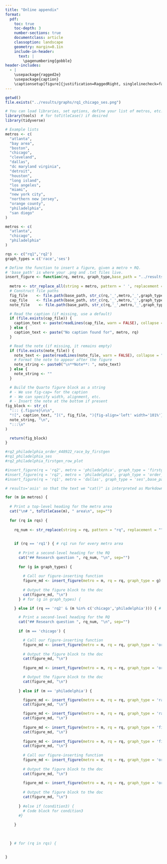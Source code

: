 ```yaml
---
title: "Online appendix"
format:
  pdf:
    toc: true
    toc-depth: 3
    number-sections: true
    documentclass: article
    classoption: landscape
    geometry: margin=0.1in
    include-in-header:
      text: |
        \pagenumbering{gobble}    
header-includes:
  - |
    \usepackage{ragged2e}
    \usepackage{caption}
    \captionsetup[figure]{justification=RaggedRight, singlelinecheck=false}    
---
```



```r
getwd()
file.exists("../results/graphs/rq1_chicago_ses.png")

```
<!-- this code run in markdown would include the graph: ![](../results/graphs/rq1_chicago_ses.png){width=70%} -->

```r
# You can load libraries, set options, define your list of metros, etc.
library(tools)  # for toTitleCase() if desired
library(tidyverse)

# Example lists
metros <- c(
  "atlanta",
  "bay area",
  "boston",
  "chicago",
  "cleveland",
  "dallas",
  "dc maryland virginia",
  "detroit",
  "houston",
  "long island",
  "los angeles",
  "miami",
  "new york city",
  "northern new jersey",
  "orange county",
  "philadelphia",
  "san diego"
)

metros <- c(
  "atlanta",
  "chicago",
  "philadelphia"
)

rqs <- c("rq1",'rq2')
graph_types = c('race','ses')

# Define the function to insert a figure, given a metro + RQ.
# 'base_path' is where your .png and .txt files live.
insert_figure <- function(rq, metro, graph_type,base_path = "../results/graphs") {
  
  metro <- str_replace_all(string = metro, pattern = ' ', replacement = '_')
  # Construct file paths
  fig_file    <- file.path(base_path, str_c(rq,'_',metro,'_',graph_type, ".png"))
  cap_file    <- file.path(base_path, str_c(rq,'_',metro,'_',graph_type,"_title.txt"))
  note_file    <- file.path(base_path, str_c(rq,'_',metro,'_',graph_type,"_note.txt"))

  # Read the caption (if missing, use a default)
  if (file.exists(cap_file)) {
    caption_text <- paste(readLines(cap_file, warn = FALSE), collapse = " ")
  } else {
    caption_text <- paste("No caption found for", metro, rq)
  }

  # Read the note (if missing, it remains empty)
  if (file.exists(note_file)) {
    note_text <- paste(readLines(note_file, warn = FALSE), collapse = " ")
    # Format the note to appear after the figure
    note_string <- paste0("\n**Note**: ", note_text)
  } else {
    note_string <- ""
  }

  # Build the Quarto figure block as a string
  # - We use fig-cap= for the caption
  # - We can specify width, alignment, etc.
  # - Insert the note at the bottom if present
fig_block <- str_c(
  "::: {.figure}\n\n",
  "![", caption_text, "](", fig_file, "){fig-align='left' width='101%'}\n",
  note_string, "\n",
  ":::\n"
)

  return(fig_block)
}

#rq2_philadelphia_order_448922_race_by_firstgen
#rq1_philadelphia_ses
#rq2_philadelphia_firstgen_row_plot

#insert_figure(rq = 'rq2', metro = 'philadelphia', graph_type = 'firstgen_row_plot',base_path = "../results/graphs")
#insert_figure(rq = 'rq2', metro = 'philadelphia', graph_type = 'order_448922_race_by_firstgen',base_path = "../results/graphs")
#insert_figure(rq = 'rq1', metro = 'dallas', graph_type = 'ses',base_path = "../results/graphs")
```

```r
# results='asis' so that the text we "cat()" is interpreted as Markdown.

for (m in metros) {
  
  # Print a top-level heading for the metro area
  cat("\n# ", toTitleCase(m), " area\n", sep="")
  
  for (rq in rqs) {
    
    rq_num <- str_replace(string = rq, pattern = "rq", replacement = "")
    
    
    if (rq == 'rq1') { # rq1 run for every metro area
      
      # Print a second-level heading for the RQ
      cat("## Research question ", rq_num, "\n", sep="")
      
      for (g in graph_types) {  
        
        # Call our figure-inserting function
        figure_md <- insert_figure(metro = m, rq = rq, graph_type = g)
        
        # Output the figure block to the doc
        cat(figure_md, "\n")
      } # for (g in graph_types) {  

    } else if (rq == 'rq2' & (m %in% c('chicago','philadelphia'))) { # rq2 run only for specific metro areas and orders

      # Print a second-level heading for the RQ
      cat("## Research question ", rq_num, "\n", sep="")
      
      if (m == 'chicago') {

        # Call our figure-inserting function
        figure_md <- insert_figure(metro = m, rq = rq, graph_type = 'order_487984_race_by_firstgen')
        
        # Output the figure block to the doc
        cat(figure_md, "\n")
        
        figure_md <- insert_figure(metro = m, rq = rq, graph_type = 'order_488035_488053_race_by_firstgen')

        # Output the figure block to the doc
        cat(figure_md, "\n")
      
      } else if (m == 'philadelphia') {

        figure_md <- insert_figure(metro = m, rq = rq, graph_type = 'race_row_plot')
        cat(figure_md, "\n")

        figure_md <- insert_figure(metro = m, rq = rq, graph_type = 'race_col_plot')
        cat(figure_md, "\n")
                      
        figure_md <- insert_figure(metro = m, rq = rq, graph_type = 'firstgen_row_plot')
        cat(figure_md, "\n")
        
        figure_md <- insert_figure(metro = m, rq = rq, graph_type = 'firstgen_col_plot')
        cat(figure_md, "\n")
        
        # Call our figure-inserting function
        figure_md <- insert_figure(metro = m, rq = rq, graph_type = 'order_448922_race_by_firstgen')
        
        # Output the figure block to the doc
        cat(figure_md, "\n")
        
        figure_md <- insert_figure(metro = m, rq = rq, graph_type = 'order_448427_448440_race_by_firstgen')
        
        # Output the figure block to the doc
        cat(figure_md, "\n")
        
      } #else if (condition3) {
        # Code block for condition3
      #}
      
    }
  
      
    
  } # for (rq in rqs) {
  
  
}


```

